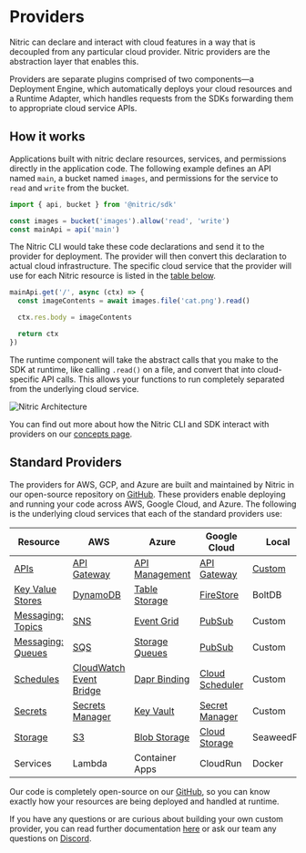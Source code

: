 
# Providers

Nitric can declare and interact with cloud features in a way that is decoupled from any particular cloud provider. Nitric providers are the abstraction layer that enables this.

Providers are separate plugins comprised of two components—a Deployment Engine, which automatically deploys your cloud resources and a Runtime Adapter, which handles requests from the SDKs forwarding them to appropriate cloud service APIs.

## How it works

Applications built with nitric declare resources, services, and permissions directly in the application code. The following example defines an API named `main`, a bucket named `images`, and permissions for the service to `read` and `write` from the bucket.

```js
import { api, bucket } from '@nitric/sdk'

const images = bucket('images').allow('read', 'write')
const mainApi = api('main')
```

The Nitric CLI would take these code declarations and send it to the provider for deployment. The provider will then convert this declaration to actual cloud infrastructure. The specific cloud service that the provider will use for each Nitric resource is listed in the [table below](#standard-providers).

```js
mainApi.get('/', async (ctx) => {
  const imageContents = await images.file('cat.png').read()

  ctx.res.body = imageContents

  return ctx
})
```

The runtime component will take the abstract calls that you make to the SDK at runtime, like calling `.read()` on a file, and convert that into cloud-specific API calls. This allows your functions to run completely separated from the underlying cloud service.

![Nitric Architecture](/docs/images/guides/custom-provider/custom-provider-architecture.png)

You can find out more about how the Nitric CLI and SDK interact with providers on our [concepts page](/guides/getting-started/concepts).

## Standard Providers

The providers for AWS, GCP, and Azure are built and maintained by Nitric in our open-source repository on [GitHub](https://github.com/nitrictech/nitric/tree/main/cloud). These providers enable deploying and running your code across AWS, Google Cloud, and Azure. The following is the underlying cloud services that each of the standard providers use:

| **Resource**                           | **AWS**                                              | **Azure**                                   | **Google Cloud**                             | **Local**                                                                          |
| -------------------------------------- | ---------------------------------------------------- | ------------------------------------------- | -------------------------------------------- | ---------------------------------------------------------------------------------- |
| [APIs](/apis)                          | [API Gateway](./providers/aws/apis)                  | [API Management](./providers/azure/apis)    | [API Gateway](./providers/gcp/apis)          | [Custom](https://github.com/nitrictech/cli/blob/main/pkg/cloud/gateway/gateway.go) |
| [Key Value Stores ](/keyvalue)         | [DynamoDB](./providers/aws/keyvalue)                 | [Table Storage](./providers/azure/keyvalue) | [FireStore](./providers/gcp/keyvalue)        | BoltDB                                                                             |
| [Messaging: Topics](/messaging#topics) | [SNS](./providers/aws/topics)                        | [Event Grid](./providers/azure/topics)      | [PubSub](./providers/gcp/topics)             | Custom                                                                             |
| [Messaging: Queues](/messaging#queues) | [SQS](./providers/aws/queues)                        | [Storage Queues](./providers/azure/queues)  | [PubSub](./providers/gcp/queues)             | Custom                                                                             |
| [Schedules](/schedules)                | [CloudWatch Event Bridge](./providers/aws/schedules) | [Dapr Binding](./providers/azure/schedules) | [Cloud Scheduler](./providers/gcp/schedules) | Custom                                                                             |
| [Secrets](/secrets)                    | [Secrets Manager](./providers/aws/secrets)           | [Key Vault](./providers/azure/secrets)      | [Secret Manager](./providers/gcp/secrets)    | Custom                                                                             |
| [Storage](/storage#buckets)            | [S3](./providers/aws/storage)                        | [Blob Storage](./providers/azure/storage)   | [Cloud Storage](./providers/gcp/storage)     | SeaweedFS                                                                          |
| Services                               | Lambda                                               | Container Apps                              | CloudRun                                     | Docker                                                                             |

Our code is completely open-source on our [GitHub](https://github.com/nitrictech/nitric), so you can know exactly how your resources are being deployed and handled at runtime.

If you have any questions or are curious about building your own custom provider, you can read further documentation [here](./providers/custom/building-custom-provider) or ask our team any questions on [Discord](https://nitric.io/chat).
